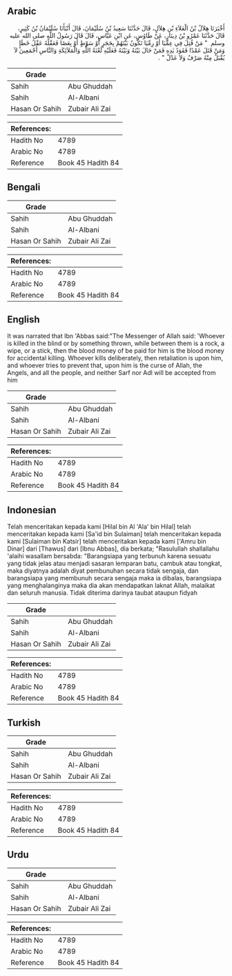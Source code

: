 ## Arabic


<div dir="rtl" lang="ar" style={{fontSize:'larger',backgroundColor:'#f8f9fa',padding:20}}>
أَخْبَرَنَا هِلاَلُ بْنُ الْعَلاَءِ بْنِ هِلاَلٍ، قَالَ حَدَّثَنَا سَعِيدُ بْنُ سُلَيْمَانَ، قَالَ أَنْبَأَنَا سُلَيْمَانُ بْنُ كَثِيرٍ، قَالَ حَدَّثَنَا عَمْرُو بْنُ دِينَارٍ، عَنْ طَاوُسٍ، عَنِ ابْنِ عَبَّاسٍ، قَالَ قَالَ رَسُولُ اللَّهِ صلى الله عليه وسلم ‏ "‏ مَنْ قُتِلَ فِي عِمِّيَا أَوْ رِمِّيَا تَكُونُ بَيْنَهُمْ بِحَجَرٍ أَوْ سَوْطٍ أَوْ بِعَصًا فَعَقْلُهُ عَقْلُ خَطَإٍ وَمَنْ قَتَلَ عَمْدًا فَقَوَدُ يَدِهِ فَمَنْ حَالَ بَيْنَهُ وَبَيْنَهُ فَعَلَيْهِ لَعْنَةُ اللَّهِ وَالْمَلاَئِكَةِ وَالنَّاسِ أَجْمَعِينَ لاَ يُقْبَلُ مِنْهُ صَرْفٌ وَلاَ عَدْلٌ ‏"‏ ‏.‏
</div>
<div style={{backgroundColor:'#f8f9fa',padding:20, marginBottom: 10}}><table> <thead> <tr> <th>Grade</th> <th></th> </tr> </thead> <tbody> <tr><td>Sahih</td><td>Abu Ghuddah</td></tr><tr><td>Sahih</td><td>Al-Albani</td></tr><tr><td>Hasan Or Sahih</td><td>Zubair Ali Zai</td></tr></tbody></table><table> <thead> <tr> <th>References:</th> <th></th> </tr> </thead> <tbody><tr><td>Hadith No</td><td>4789</td></tr><tr><td>Arabic No</td><td>4789</td></tr><tr><td>Reference</td><td>Book 45 Hadith 84</td></tr></tbody></table></div>

## Bengali


<div dir="ltr" lang="bn" style={{fontSize:'larger',backgroundColor:'#f8f9fa',padding:20}}>

</div>
<div style={{backgroundColor:'#f8f9fa',padding:20, marginBottom: 10}}><table> <thead> <tr> <th>Grade</th> <th></th> </tr> </thead> <tbody> <tr><td>Sahih</td><td>Abu Ghuddah</td></tr><tr><td>Sahih</td><td>Al-Albani</td></tr><tr><td>Hasan Or Sahih</td><td>Zubair Ali Zai</td></tr></tbody></table><table> <thead> <tr> <th>References:</th> <th></th> </tr> </thead> <tbody><tr><td>Hadith No</td><td>4789</td></tr><tr><td>Arabic No</td><td>4789</td></tr><tr><td>Reference</td><td>Book 45 Hadith 84</td></tr></tbody></table></div>

## English


<div dir="ltr" lang="en" style={{fontSize:'larger',backgroundColor:'#f8f9fa',padding:20}}>
It was narrated that Ibn 'Abbas said:"The Messenger of Allah said: 'Whoever is killed in the blind or by something thrown, while between them is a rock, a wipe, or a stick, then the blood money of be paid for him is the blood money for accidental killing. Whoever kills deliberately, then retaliation is upon him, and whoever tries to prevent that, upon him is the curse of Allah, the Angels, and all the people, and neither Sarf nor Adl will be accepted from him
</div>
<div style={{backgroundColor:'#f8f9fa',padding:20, marginBottom: 10}}><table> <thead> <tr> <th>Grade</th> <th></th> </tr> </thead> <tbody> <tr><td>Sahih</td><td>Abu Ghuddah</td></tr><tr><td>Sahih</td><td>Al-Albani</td></tr><tr><td>Hasan Or Sahih</td><td>Zubair Ali Zai</td></tr></tbody></table><table> <thead> <tr> <th>References:</th> <th></th> </tr> </thead> <tbody><tr><td>Hadith No</td><td>4789</td></tr><tr><td>Arabic No</td><td>4789</td></tr><tr><td>Reference</td><td>Book 45 Hadith 84</td></tr></tbody></table></div>

## Indonesian


<div dir="ltr" lang="id" style={{fontSize:'larger',backgroundColor:'#f8f9fa',padding:20}}>
Telah menceritakan kepada kami [Hilal bin Al 'Ala' bin Hilal] telah menceritakan kepada kami [Sa'id bin Sulaiman] telah menceritakan kepada kami [Sulaiman bin Katsir] telah menceritakan kepada kami ['Amru bin Dinar] dari [Thawus] dari [Ibnu Abbas], dia berkata; "Rasulullah shallallahu 'alaihi wasallam bersabda: "Barangsiapa yang terbunuh karena sesuatu yang tidak jelas atau menjadi sasaran lemparan batu, cambuk atau tongkat, maka diyatnya adalah diyat pembunuhan secara tidak sengaja, dan barangsiapa yang membunuh secara sengaja maka ia dibalas, barangsiapa yang menghalanginya maka dia akan mendapatkan laknat Allah, malaikat dan seluruh manusia. Tidak diterima darinya taubat ataupun fidyah
</div>
<div style={{backgroundColor:'#f8f9fa',padding:20, marginBottom: 10}}><table> <thead> <tr> <th>Grade</th> <th></th> </tr> </thead> <tbody> <tr><td>Sahih</td><td>Abu Ghuddah</td></tr><tr><td>Sahih</td><td>Al-Albani</td></tr><tr><td>Hasan Or Sahih</td><td>Zubair Ali Zai</td></tr></tbody></table><table> <thead> <tr> <th>References:</th> <th></th> </tr> </thead> <tbody><tr><td>Hadith No</td><td>4789</td></tr><tr><td>Arabic No</td><td>4789</td></tr><tr><td>Reference</td><td>Book 45 Hadith 84</td></tr></tbody></table></div>

## Turkish


<div dir="ltr" lang="tr" style={{fontSize:'larger',backgroundColor:'#f8f9fa',padding:20}}>

</div>
<div style={{backgroundColor:'#f8f9fa',padding:20, marginBottom: 10}}><table> <thead> <tr> <th>Grade</th> <th></th> </tr> </thead> <tbody> <tr><td>Sahih</td><td>Abu Ghuddah</td></tr><tr><td>Sahih</td><td>Al-Albani</td></tr><tr><td>Hasan Or Sahih</td><td>Zubair Ali Zai</td></tr></tbody></table><table> <thead> <tr> <th>References:</th> <th></th> </tr> </thead> <tbody><tr><td>Hadith No</td><td>4789</td></tr><tr><td>Arabic No</td><td>4789</td></tr><tr><td>Reference</td><td>Book 45 Hadith 84</td></tr></tbody></table></div>

## Urdu


<div dir="rtl" lang="ur" style={{fontSize:'larger',backgroundColor:'#f8f9fa',padding:20}}>

</div>
<div style={{backgroundColor:'#f8f9fa',padding:20, marginBottom: 10}}><table> <thead> <tr> <th>Grade</th> <th></th> </tr> </thead> <tbody> <tr><td>Sahih</td><td>Abu Ghuddah</td></tr><tr><td>Sahih</td><td>Al-Albani</td></tr><tr><td>Hasan Or Sahih</td><td>Zubair Ali Zai</td></tr></tbody></table><table> <thead> <tr> <th>References:</th> <th></th> </tr> </thead> <tbody><tr><td>Hadith No</td><td>4789</td></tr><tr><td>Arabic No</td><td>4789</td></tr><tr><td>Reference</td><td>Book 45 Hadith 84</td></tr></tbody></table></div>